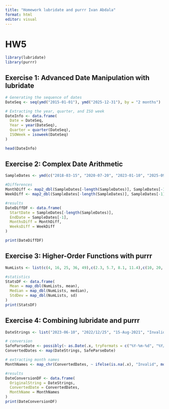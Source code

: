 ```yaml
---
title: "Homework lubridate and purrr Ivan Abdala"
format: html
editor: visual
---
```


# HW5

```r
library(lubridate)
library(purrr)
```

## **Exercise 1: Advanced Date Manipulation with lubridate**

```r
# Generating the sequence of dates
DateSeq <- seq(ymd("2015-01-01"), ymd("2025-12-31"), by = "2 months")

# Extracting the year, quarter, and ISO week
DateInfo <- data.frame(
  Date = DateSeq,
  Year = year(DateSeq),
  Quarter = quarter(DateSeq),
  ISOWeek = isoweek(DateSeq)
)

head(DateInfo)
```

## **Exercise 2: Complex Date Arithmetic**

```r
SampleDates <- ymd(c("2018-03-15", "2020-07-20", "2023-01-10", "2025-09-05"))

#Differences
MonthDiff <- map2_dbl(SampleDates[-length(SampleDates)], SampleDates[-1], ~ interval(.x, .y) / months(1))
WeekDiff <- map2_dbl(SampleDates[-length(SampleDates)], SampleDates[-1], ~ interval(.x, .y) / weeks(1))

#results
DateDiffDF <- data.frame(
  StartDate = SampleDates[-length(SampleDates)],
  EndDate = SampleDates[-1],
  MonthsDiff = MonthDiff,
  WeeksDiff = WeekDiff
)

print(DateDiffDF)
```

## **Exercise 3: Higher-Order Functions with purrr**

```r
NumLists <- list(c(4, 16, 25, 36, 49),c(2.3, 5.7, 8.1, 11.4),c(10, 20, 30, 40, 50))

#statistics
StatsDF <- data.frame(
  Mean = map_dbl(NumLists, mean),
  Median = map_dbl(NumLists, median),
  StdDev = map_dbl(NumLists, sd)
)
print(StatsDF)
```

## **Exercise 4: Combining lubridate and purrr**

```r
DateStrings <- list("2023-06-10", "2022/12/25", "15-Aug-2021", "InvalidDate")

# conversion
SafeParseDate <- possibly(~ as.Date(.x, tryFormats = c("%Y-%m-%d", "%Y/%m/%d", "%d-%b-%Y")), otherwise = NA)
ConvertedDates <- map(DateStrings, SafeParseDate)

# extracting month names
MonthNames <- map_chr(ConvertedDates, ~ ifelse(is.na(.x), "Invalid", month(.x, label = TRUE, abbr = FALSE)))

#results
DateConversionDF <- data.frame(
  OriginalString = DateStrings,
  ConvertedDate = ConvertedDates,
  MonthName = MonthNames
)
print(DateConversionDF)
```
